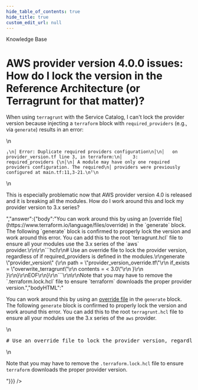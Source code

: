 ```yaml
---
hide_table_of_contents: true
hide_title: true
custom_edit_url: null
---
```



<head>
  <link rel="canonical" href="https://github.com/gruntwork-io/knowledge-base/discussions/187" />
</head>

<CenterLayout>
<span className="searchCategory">Knowledge Base</span>
<h1>AWS provider version 4.0.0 issues: How do I lock the version in the Reference Architecture (or Terragrunt for that matter)?</h1>
<GitHub discussion={{"id":"D_kwDOF8slf84AOwjD","number":187,"author":{"login":"yorinasub17"},"title":"AWS provider version 4.0.0 issues: How do I lock the version in the Reference Architecture (or Terragrunt for that matter)?","body":"When using `terragrunt` with the Service Catalog, I can't lock the provider version because injecting a `terraform` block with `required_providers` (e.g., via `generate`) results in an error:\r\n\r\n```\r\n╷\r\n│ Error: Duplicate required providers configuration\r\n│\r\n│   on provider_version.tf line 3, in terraform:\r\n│    3:   required_providers {\r\n│\r\n│ A module may have only one required providers configuration. The required\r\n│ providers were previously configured at main.tf:11,3-21.\r\n╵\r\n```\r\n\r\nThis is especially problematic now that AWS provider version 4.0 is released and it is breaking all the modules. How do I work around this and lock my provider version to 3.x series?","bodyHTML":"<p dir=\"auto\">When using <code class=\"notranslate\">terragrunt</code> with the Service Catalog, I can't lock the provider version because injecting a <code class=\"notranslate\">terraform</code> block with <code class=\"notranslate\">required_providers</code> (e.g., via <code class=\"notranslate\">generate</code>) results in an error:</p>\n<div class=\"snippet-clipboard-content notranslate position-relative overflow-auto\" data-snippet-clipboard-copy-content=\"╷\n│ Error: Duplicate required providers configuration\n│\n│   on provider_version.tf line 3, in terraform:\n│    3:   required_providers {\n│\n│ A module may have only one required providers configuration. The required\n│ providers were previously configured at main.tf:11,3-21.\n╵\"><pre class=\"notranslate\"><code class=\"notranslate\">╷\n│ Error: Duplicate required providers configuration\n│\n│   on provider_version.tf line 3, in terraform:\n│    3:   required_providers {\n│\n│ A module may have only one required providers configuration. The required\n│ providers were previously configured at main.tf:11,3-21.\n╵\n</code></pre></div>\n<p dir=\"auto\">This is especially problematic now that AWS provider version 4.0 is released and it is breaking all the modules. How do I work around this and lock my provider version to 3.x series?</p>","answer":{"body":"You can work around this by using an [override file](https://www.terraform.io/language/files/override) in the `generate` block. The following `generate` block is confirmed to properly lock the version and work around this error. You can add this to the root `terragrunt.hcl` file to ensure all your modules use the 3.x series of the `aws` provider.\r\n\r\n```hcl\r\n# Use an override file to lock the provider version, regardless of if required_providers is defined in the modules.\r\ngenerate \"provider_version\" {\r\n  path      = \"provider_version_override.tf\"\r\n  if_exists = \"overwrite_terragrunt\"\r\n  contents  = <<EOF\r\nterraform {\r\n  required_providers {\r\n    aws = {\r\n      source  = \"hashicorp/aws\"\r\n      version = \"~> 3.0\"\r\n    }\r\n  }\r\n}\r\nEOF\r\n}\r\n```\r\n\r\nNote that you may have to remove the `.terraform.lock.hcl` file to ensure `terraform` downloads the proper provider version.","bodyHTML":"<p dir=\"auto\">You can work around this by using an <a href=\"https://www.terraform.io/language/files/override\" rel=\"nofollow\">override file</a> in the <code class=\"notranslate\">generate</code> block. The following <code class=\"notranslate\">generate</code> block is confirmed to properly lock the version and work around this error. You can add this to the root <code class=\"notranslate\">terragrunt.hcl</code> file to ensure all your modules use the 3.x series of the <code class=\"notranslate\">aws</code> provider.</p>\n<div class=\"highlight highlight-source-terraform notranslate position-relative overflow-auto\" dir=\"auto\" data-snippet-clipboard-copy-content=\"# Use an override file to lock the provider version, regardless of if required_providers is defined in the modules.\ngenerate &quot;provider_version&quot; {\n  path      = &quot;provider_version_override.tf&quot;\n  if_exists = &quot;overwrite_terragrunt&quot;\n  contents  = &lt;&lt;EOF\nterraform {\n  required_providers {\n    aws = {\n      source  = &quot;hashicorp/aws&quot;\n      version = &quot;~&gt; 3.0&quot;\n    }\n  }\n}\nEOF\n}\"><pre class=\"notranslate\"><span class=\"pl-c\"><span class=\"pl-c\">#</span> Use an override file to lock the provider version, regardless of if required_providers is defined in the modules.</span>\n<span class=\"pl-en\">generate</span> <span class=\"pl-s\"><span class=\"pl-pds\">\"</span>provider_version<span class=\"pl-pds\">\"</span></span> {\n  path      <span class=\"pl-k\">=</span> <span class=\"pl-s\"><span class=\"pl-pds\">\"</span>provider_version_override.tf<span class=\"pl-pds\">\"</span></span>\n  if_exists <span class=\"pl-k\">=</span> <span class=\"pl-s\"><span class=\"pl-pds\">\"</span>overwrite_terragrunt<span class=\"pl-pds\">\"</span></span>\n  contents  <span class=\"pl-k\">=</span> <span class=\"pl-s\"><span class=\"pl-k\">&lt;&lt;</span><span class=\"pl-k\">EOF</span></span>\n<span class=\"pl-s\">terraform {</span>\n<span class=\"pl-s\">  required_providers {</span>\n<span class=\"pl-s\">    aws = {</span>\n<span class=\"pl-s\">      source  = \"hashicorp/aws\"</span>\n<span class=\"pl-s\">      version = \"~&gt; 3.0\"</span>\n<span class=\"pl-s\">    }</span>\n<span class=\"pl-s\">  }</span>\n<span class=\"pl-s\">}</span>\n<span class=\"pl-s\"><span class=\"pl-k\">EOF</span></span>\n}</pre></div>\n<p dir=\"auto\">Note that you may have to remove the <code class=\"notranslate\">.terraform.lock.hcl</code> file to ensure <code class=\"notranslate\">terraform</code> downloads the proper provider version.</p>"}}} />

</CenterLayout>
  

<!-- ##DOCS-SOURCER-START
{
  "sourcePlugin": "github-discussions",
  "hash": "3d2210e81afaa4e5353cd2220a0fb11c"
}
##DOCS-SOURCER-END -->
